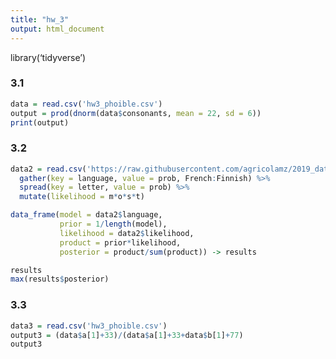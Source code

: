 ---
title: "hw_3"
output: html_document
---

library('tidyverse')

### 3.1
```{r}
data = read.csv('hw3_phoible.csv')
output = prod(dnorm(data$consonants, mean = 22, sd = 6))
print(output)
```

### 3.2
```{r}
data2 = read.csv('https://raw.githubusercontent.com/agricolamz/2019_data_analysis_for_linguists/master/data/letter_frequency.csv')%>% 
  gather(key = language, value = prob, French:Finnish) %>% 
  spread(key = letter, value = prob) %>% 
  mutate(likelihood = m*o*s*t)

data_frame(model = data2$language,
           prior = 1/length(model),
           likelihood = data2$likelihood,
           product = prior*likelihood,
           posterior = product/sum(product)) -> results

results
max(results$posterior)
```

### 3.3
```{r}
data3 = read.csv('hw3_phoible.csv')
output3 = (data$a[1]+33)/(data$a[1]+33+data$b[1]+77)
output3

```

